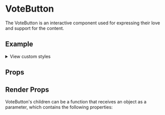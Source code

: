 

<Meta of={VoteButtonStories} />

# VoteButton

The VoteButton is an interactive component used for expressing their love and support for the content.

## Example

<Canvas />

<p>
  <details>
    <summary>View custom styles</summary>
    <Source code={StyleCode} />
  </details>
</p>

## Props

<Controls />

## Render Props

VoteButton's children can be a function that receives an object as a parameter, which contains the following properties:

<ArgTypes of={RenderProps} />
